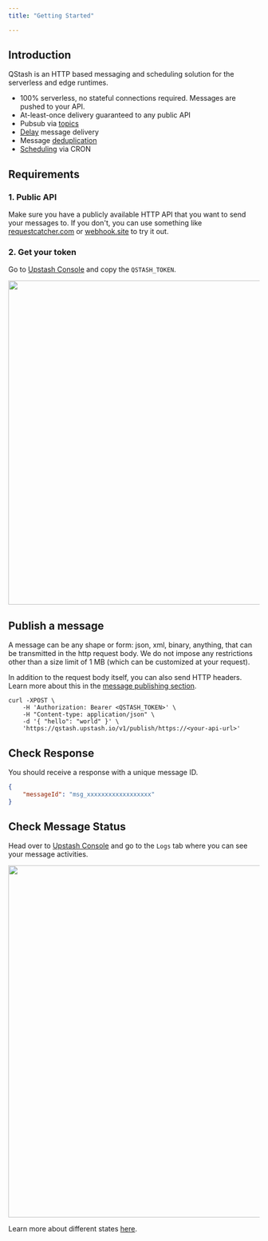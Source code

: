 ```yaml
---
title: "Getting Started"

---
```


## Introduction

QStash is an HTTP based messaging and scheduling solution for the serverless and
edge runtimes.

-   100% serverless, no stateful connections required. Messages are pushed to your
    API.
-   At-least-once delivery guaranteed to any public API
-   Pubsub via [topics](/qstash/features/topics)
-   [Delay](/qstash/features/delay) message delivery
-   Message [deduplication](/qstash/features/deduplication)
-   [Scheduling](/qstash/features/schedules) via CRON

## Requirements

### 1. Public API

Make sure you have a publicly available HTTP API that you want to send your
messages to. If you don't, you can use something like
[requestcatcher.com](https://requestcatcher.com/) or
[webhook.site](https://webhook.site/) to try it out.

### 2. Get your token

Go to [Upstash Console](https://console.upstash.com/qstash) and copy the
`QSTASH_TOKEN`.

<Frame>
    <img class="ss" src="/img/qstash/rest_token.png" width="649" />
</Frame>

## Publish a message

A message can be any shape or form: json, xml, binary, anything, that can be
transmitted in the http request body. We do not impose any restrictions other
than a size limit of 1 MB (which can be customized at your request).

In addition to the request body itself, you can also send HTTP headers. Learn
more about this in the [message publishing section](/qstash/howto/publishing).

```
curl -XPOST \
    -H 'Authorization: Bearer <QSTASH_TOKEN>' \
    -H "Content-type: application/json" \
    -d '{ "hello": "world" }' \
    'https://qstash.upstash.io/v1/publish/https://<your-api-url>'
```

## Check Response

You should receive a response with a unique message ID.

```json
{
    "messageId": "msg_xxxxxxxxxxxxxxxxxx"
}
```

## Check Message Status

Head over to [Upstash Console](https://console.upstash.com/qstash) and go to the
`Logs` tab where you can see your message activities.

<Frame>
    <img class="ss" src="/img/qstash/log.png" width="705" />
</Frame>

Learn more about different states [here](/qstash/howto/debug-logs).
